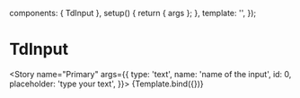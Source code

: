 <!-- TdInput.stories.mdx-->



<Meta title="Atoms/TdInput" component={TdInput} />

  components: { TdInput },
  setup() {
    return { args };
  },
  template: '<TdInput v-bind="args" />',
});

# TdInput

<Story name="Primary"
  args={{
    type: 'text',
    name: 'name of the input',
    id: 0,
    placeholder: 'type your text',
  }}>
  {Template.bind({})}
</Story>